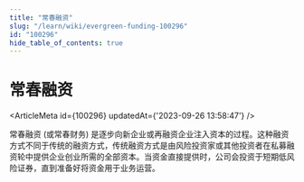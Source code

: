 ```yaml
---
title: "常春融资"
slug: "/learn/wiki/evergreen-funding-100296"
id: "100296"
hide_table_of_contents: true
---
```



# 常春融资

<ArticleMeta id={100296} updatedAt={'2023-09-26 13:58:47'} />
<div className='border-solid border-b border-t-0 my-4 border-[var(--ifm-color-gray-300)]' />

常春融资 (或常春财务) 是逐步向新企业或再融资企业注入资本的过程。这种融资方式不同于传统的融资方式，传统融资方式是由风险投资家或其他投资者在私募融资轮中提供企业创业所需的全部资本。当资金直接提供时，公司会投资于短期低风险证券，直到准备好将资金用于业务运营。
